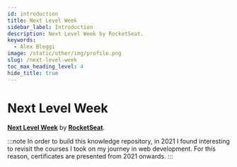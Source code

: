 ```yaml
---
id: introduction
title: Next Level Week
sidebar_label: Introduction
description: Next Level Week by RocketSeat.
keywords:
  - Alex Bleggi
image: /static/other/img/profile.png
slug: /next-level-week
toc_max_heading_level: 4
hide_title: true
---
```



# Next Level Week

**[Next Level Week](https://www.rocketseat.com.br/plus)** by **[RocketSeat](https://www.rocketseat.com.br/)**.

:::note
In order to build this knowledge repository, in 2021 I found interesting to revisit the courses I took on my journey in web development. For this reason, certificates are presented from 2021 onwards.
:::
